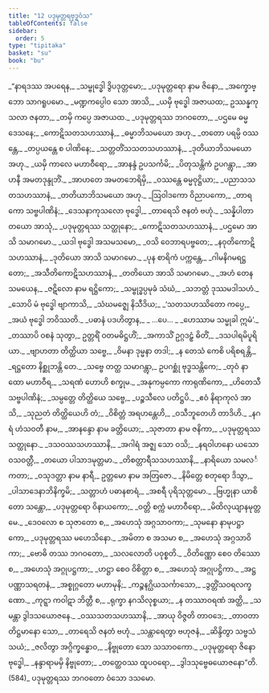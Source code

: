 ```yaml
---
title: "12 ပဒုမုတ္တရဗုဒ္ဓဝံသ"
tableOfContents: false
sidebar:
  order: 5
type: "tipitaka"
basket: "su"
book: "bu"
---
```



<DynamicBreadcrumb />

<Division number="1" book="bu">

<Paragraph number="566" type="verses" book="bu">
_“နာရဒဿ အပရေန,_  
_သမ္ဗုဒ္ဓေါ ဒွိပဒုတ္တမော;_  
_ပဒုမုတ္တရော နာမ ဇိနော,_  
_အက္ခောဗ္ဘော သာဂရူပမော._  

</Paragraph>

</Division>
<Division number="2" book="bu">

<Paragraph number="567" type="verses" book="bu">
_မဏ္ဍကပ္ပေါဝ သော အာသိ,_  
_ယမှိ ဗုဒ္ဓေါ အဇာယထ;_  
ဥဿန္နကုသလာ ဇနတာ,_  
_တမှိ ကပ္ပေ အဇာယထ._  

</Paragraph>

</Division>
<Division number="3" book="bu">

<Paragraph number="568" type="verses" book="bu">
_ပဒုမုတ္တရဿ ဘဂဝတော,_  
_ပဌမေ ဓမ္မဒေသနေ;_  
_ကောဋိသတသဟဿာနံ,_  
_ဓမ္မာဘိသမယော အဟု._  

</Paragraph>

</Division>
<Division number="4" book="bu">

<Paragraph number="569" type="verses" book="bu">
_တတော ပရမ္ပိ ဝဿန္တေ,_  
_တပ္ပယန္တေ စ ပါဏိနေ;_  
_သတ္တတိံသသတသဟဿာနံ,_  
_ဒုတိယာဘိသမယော အဟု._  

</Paragraph>

</Division>
<Division number="5" book="bu">

<Paragraph number="570" type="verses" book="bu">
_ယမှိ ကာလေ မဟာဝီရော,_  
_အာနန္ဒံ ဥပသင်္ကမိ;_  
_ပိတုသန္တိကံ ဥပဂန္တွာ,_  
_အာဟနီ အမတဒုန္ဒုဘိံ._  

</Paragraph>

</Division>
<Division number="6" book="bu">

<Paragraph number="571" type="verses" book="bu">
_အာဟတေ အမတဘေရိမှိ,_  
_ဝဿန္တေ ဓမ္မဝုဋ္ဌိယာ;_  
_ပညာသသတသဟဿာနံ,_  
_တတိယာဘိသမယော အဟု._  

</Paragraph>

</Division>
<Division number="7" book="bu">

<Paragraph number="572" type="verses" book="bu">
_ဩဝါဒကော ဝိညာပကော,_  
_တာရကော သဗ္ဗပါဏိနံ;_  
_ဒေသနာကုသလော ဗုဒ္ဓေါ,_  
_တာရေသိ ဇနတံ ဗဟုံ._  

</Paragraph>

</Division>
<Division number="8" book="bu">

<Paragraph number="573" type="verses" book="bu">
_သန္နိပါတာ တယော အာသုံ,_  
_ပဒုမုတ္တရဿ သတ္ထုနော;_  
_ကောဋိသတသဟဿာနံ,_  
_ပဌမော အာသိ သမာဂမော._  

</Paragraph>

</Division>
<Division number="9" book="bu">

<Paragraph number="574" type="verses" book="bu">
_ယဒါ ဗုဒ္ဓေါ အသမသမော,_  
_ဝသိ ဝေဘာရပဗ္ဗတေ;_  
_နဝုတိကောဋိသဟဿာနံ,_  
_ဒုတိယော အာသိ သမာဂမော._  

</Paragraph>

</Division>
<Division number="10" book="bu">

<Paragraph number="575" type="verses" book="bu">
_ပုန စာရိကံ ပက္ကန္တေ,_  
_ဂါမနိဂမရဋ္ဌတော;_  
_အသီတိကောဋိသဟဿာနံ,_  
_တတိယော အာသိ သမာဂမော._  

</Paragraph>

</Division>
<Division number="11" book="bu">

<Paragraph number="576" type="verses" book="bu">
_အဟံ တေန သမယေန,_  
_ဇဋိလော နာမ ရဋ္ဌိကော;_  
_သမ္ဗုဒ္ဓပ္ပမုခံ သံဃံ,_  
_သဘတ္တံ ဒုဿမဒါသဟံ._  

</Paragraph>

</Division>
<Division number="12" book="bu">

<Paragraph number="577" type="verses" book="bu">
_သောပိ မံ ဗုဒ္ဓေါ ဗျာကာသိ,_  
_သံဃမဇ္ဈေ နိသီဒိယ;_  
_‘သတသဟဿိတော ကပ္ပေ,_  
_အယံ ဗုဒ္ဓေါ ဘဝိဿတိ._  

</Paragraph>

</Division>
<Division number="13" book="bu">

<Paragraph number="578" type="verses" book="bu">
_ပဓာနံ ပဒဟိတွာန,_  
_ …ပေ… _  
_ဟေဿာမ သမ္မုခါ ဣမံ’._  

</Paragraph>

</Division>
<Division number="14" book="bu">

<Paragraph number="579" type="verses" book="bu">
_တဿာပိ ဝစနံ သုတွာ,_  
ဥတ္တရိံ ဝတမဓိဋ္ဌဟိံ;_  
_အကာသိံ ဥဂ္ဂဒဠှံ ဓိတိံ,_  
_ဒသပါရမိပူရိယာ._  

</Paragraph>

</Division>
<Division number="15" book="bu">

<Paragraph number="580" type="verses" book="bu">
_ဗျာဟတာ တိတ္ထိယာ သဗ္ဗေ,_  
_ဝိမနာ ဒုမ္မနာ တဒါ;_  
_န တေသံ ကေစိ ပရိစရန္တိ,_  
_ရဋ္ဌတော နိစ္ဆုဘန္တိ တေ._  

</Paragraph>

</Division>
<Division number="16" book="bu">

<Paragraph number="581" type="verses" book="bu">
_သဗ္ဗေ တတ္ထ သမာဂန္တွာ,_  
ဥပဂစ္ဆုံ ဗုဒ္ဓသန္တိကေ;_  
_တုဝံ နာထော မဟာဝီရ,_  
_သရဏံ ဟောဟိ စက္ခုမ._  

</Paragraph>

</Division>
<Division number="17" book="bu">

<Paragraph number="582" type="verses" book="bu">
_အနုကမ္ပကော ကာရုဏိကော,_  
_ဟိတေသီ သဗ္ဗပါဏိနံ;_  
_သမ္ပတ္တေ တိတ္ထိယေ သဗ္ဗေ,_  
_ပဉ္စသီလေ ပတိဋ္ဌပိ._  

</Paragraph>

</Division>
<Division number="18" book="bu">

<Paragraph number="583" type="verses" book="bu">
_ဧဝံ နိရာကုလံ အာသိ,_  
_သုညတံ တိတ္ထိယေဟိ တံ;_  
_ဝိစိတ္တံ အရဟန္တေဟိ,_  
_ဝသီဘူတေဟိ တာဒိဟိ._  

</Paragraph>

</Division>
<Division number="19" book="bu">

<Paragraph number="584" type="verses" book="bu">
_နဂရံ ဟံသဝတီ နာမ,_  
_အာနန္ဒော နာမ ခတ္တိယော;_  
_သုဇာတာ နာမ ဇနိကာ,_  
_ပဒုမုတ္တရဿ သတ္ထုနော._  

</Paragraph>

</Division>
<Division number="20" book="bu">

<Paragraph number="585" type="verses" book="bu">
_ဒသဝဿသဟဿာနိ,_  
_အဂါရံ အဇ္ဈ သော ဝသိ;_  
_နရဝါဟနော ယသော ဝသဝတ္တီ,_  
_တယော ပါသာဒမုတ္တမာ._  

</Paragraph>

</Division>
<Division number="21" book="bu">

<Paragraph number="586" type="verses" book="bu">
_တိစတ္တာရီသသဟဿာနိ,_  
_နာရိယော သမလင်္ကတာ;_  
_ဝသုဒတ္တာ နာမ နာရီ,_  
ဥတ္တမော နာမ အတြဇော._  

</Paragraph>

</Division>
<Division number="22" book="bu">

<Paragraph number="587" type="verses" book="bu">
_နိမိတ္တေ စတုရော ဒိသွာ,_  
_ပါသာဒေနာဘိနိက္ခမိ;_  
_သတ္တာဟံ ပဓာနစာရံ,_  
_အစရီ ပုရိသုတ္တမော._  

</Paragraph>

</Division>
<Division number="23" book="bu">

<Paragraph number="588" type="verses" book="bu">
_ဗြဟ္မုနာ ယာစိတော သန္တော,_  
_ပဒုမုတ္တရော ဝိနာယကော;_  
_ဝတ္တိ စက္ကံ မဟာဝီရော,_  
_မိထိလုယျာနမုတ္တမေ._  

</Paragraph>

</Division>
<Division number="24" book="bu">

<Paragraph number="589" type="verses" book="bu">
_ဒေဝလော စ သုဇာတော စ,_  
_အဟေသုံ အဂ္ဂသာဝကာ;_  
_သုမနော နာမုပဋ္ဌာကော,_  
_ပဒုမုတ္တရဿ မဟေသိနော._  

</Paragraph>

</Division>
<Division number="25" book="bu">

<Paragraph number="590" type="verses" book="bu">
_အမိတာ စ အသမာ စ,_  
_အဟေသုံ အဂ္ဂသာဝိကာ;_  
_ဗောဓိ တဿ ဘဂဝတော,_  
_သလလောတိ ပဝုစ္စတိ._  

</Paragraph>

</Division>
<Division number="26" book="bu">

<Paragraph number="591" type="verses" book="bu">
_ဝိတိဏ္ဏော စေဝ တိဿော စ,_  
_အဟေသုံ အဂ္ဂုပဋ္ဌကာ;_  
_ဟဋ္ဌာ စေဝ ဝိစိတ္တာ စ,_  
_အဟေသုံ အဂ္ဂုပဋ္ဌိကာ._  

</Paragraph>

</Division>
<Division number="27" book="bu">

<Paragraph number="592" type="verses" book="bu">
_အဋ္ဌပဏ္ဏာသရတနံ,_  
_အစ္စုဂ္ဂတော မဟာမုနိ;_  
_ကဉ္စနဂ္ဃိယသင်္ကာသော,_  
_ဒွတ္တိံသဝရလက္ခဏော._  

</Paragraph>

</Division>
<Division number="28" book="bu">

<Paragraph number="593" type="verses" book="bu">
_ကုဋ္ဋာ ကဝါဋာ ဘိတ္တီ စ,_  
_ရုက္ခာ နဂသိလုစ္စယာ;_  
_န တဿာဝရဏံ အတ္ထိ,_  
_သမန္တာ ဒွါဒသယောဇနေ._  

</Paragraph>

</Division>
<Division number="29" book="bu">

<Paragraph number="594" type="verses" book="bu">
_ဝဿသတသဟဿာနိ,_  
_အာယု ဝိဇ္ဇတိ တာဝဒေ;_  
_တာဝတာ တိဋ္ဌမာနော သော,_  
_တာရေသိ ဇနတံ ဗဟုံ._  

</Paragraph>

</Division>
<Division number="30" book="bu">

<Paragraph number="595" type="verses" book="bu">
_သန္တာရေတွာ ဗဟုဇနံ,_  
_ဆိန္ဒိတွာ သဗ္ဗသံသယံ;_  
_ဇလိတွာ အဂ္ဂိက္ခန္ဓောဝ,_  
_နိဗ္ဗုတော သော သသာဝကော._  

</Paragraph>

</Division>
<Division number="31" book="bu">

<Paragraph number="596" type="verses" book="bu">
_ပဒုမုတ္တရော ဇိနော ဗုဒ္ဓေါ,_  
_နန္ဒာရာမမှိ နိဗ္ဗုတော;_  
_တတ္ထေဝဿ ထူပဝရော,_  
_ဒွါဒသုဗ္ဗေဓယောဇနော”တိ. (584)_  


</Paragraph>
</Division>

<Paragraph number="597" type="center" book="bu">
ပဒုမုတ္တရဿ ဘဂဝတော ဝံသော ဒသမော.
</Paragraph>